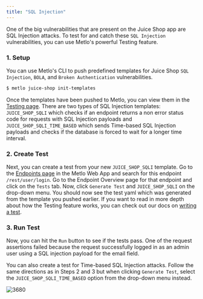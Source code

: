 ```yaml
---
title: "SQL Injection"
---
```


One of the big vulnerabilities that are present on the Juice Shop app are SQL
Injection attacks. To test for and catch these `SQL Injection` vulnerabilities,
you can use Metlo's powerful Testing feature.

### 1. Setup

You can use Metlo's CLI to push predefined templates for Juice Shop
`SQL Injection`, `BOLA`, and `Broken Authentication` vulnerabilities.

```bash Bash
$ metlo juice-shop init-templates
```

Once the templates have been pushed to Metlo, you can view them in the
[Testing page](https://app.metlo.com/tests?page=1&tab=templates). There are two
types of SQL Injection templates: `JUICE_SHOP_SQLI` which checks if an endpoint
returns a non error status code for requests with SQL Injection payloads and
`JUICE_SHOP_SQLI_TIME_BASED` which sends Time-based SQL Injection payloads and
checks if the database is forced to wait for a longer time interval.

### 2. Create Test

Next, you can create a test from your new `JUICE_SHOP_SQLI` template. Go to the
[Endpoints page](https://app.metlo.com/endpoints) in the Metlo Web App and
search for this endpoint `/rest/user/login`. Go to the Endpoint Overview page
for that endpoint and click on the `Tests` tab. Now, click `Generate Test` and
`JUICE_SHOP_SQLI` on the drop-down menu. You should now see the test yaml which
was generated from the template you pushed earlier. If you want to read in more
depth about how the Testing feature works, you can check out our docs on
[writing a test](/writing-a-test).

### 3. Run Test

Now, you can hit the `Run` button to see if the tests pass. One of the request
assertions failed because the request successfully logged in as an admin user
using a SQL injection payload for the email field.

You can also create a test for Time-based SQL Injection attacks. Follow the same
directions as in Steps 2 and 3 but when clicking `Generate Test`, select the
`JUICE_SHOP_SQLI_TIME_BASED` option from the drop-down menu instead.

![3680](/images/4b69d7c-Screen_Shot_2023-01-28_at_4.29.03_PM.png "Screen Shot 2023-01-28 at 4.29.03 PM.png")
